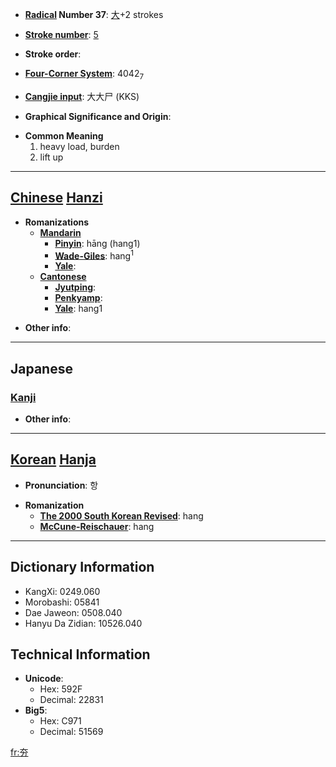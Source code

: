 * '''[[Wiktionary:Chinese radical index| Radical]] Number 37''': [[Wiktionary:Chinese radical index 大|大]]+2 strokes

* '''[[Wiktionary:Chinese total strokes index|Stroke number]]''': [[Wiktionary:Chinese total strokes index 5|5]]

* '''Stroke order''': 

* '''[[Wiktionary:Chinese four corner index|Four-Corner System]]''': 4042<sub>7</sub>

* '''[[Wiktionary:Chinese Cangjie index|Cangjie input]]''': 大大尸 (KKS)

* '''Graphical Significance and Origin''': 

* '''Common Meaning'''
*#heavy load, burden
*# lift up


----

== [[Chinese]] [[Hanzi]] ==

* '''Romanizations'''
** '''[[Mandarin]]'''
*** '''[[Pinyin]]''': hāng (hang1)
*** '''[[Wade-Giles]]''': hang<sup>1</sup>
*** '''[[Yale]]''': 
** '''[[Cantonese]]'''
*** '''[[Jyutping]]''':
*** '''[[Penkyamp]]''': 
*** '''[[Yale]]''': hang1

* '''Other info''': 

----

==Japanese==
===[[Kanji]]===
{{kanji|on readings=[[こう]] (kō)|kun readings=[[かつぐ]] (katsugu), [[になう]] (ninau)}}

* '''Other info''':  

----

== [[Korean]] [[Hanja]] ==

* '''Pronunciation''': 항

* '''Romanization'''
** '''[[The 2000 South Korean Revised Romanization|The 2000 South Korean Revised]]''': hang
** '''[[McCune-Reischauer]]''': hang

----

== Dictionary Information ==

* KangXi: 0249.060
* Morobashi: 05841
* Dae Jaweon: 0508.040
* Hanyu Da Zidian: 10526.040

== Technical Information ==

* '''Unicode''':
** Hex: 592F
** Decimal: 22831
* '''Big5''':
** Hex: C971
** Decimal: 51569

[[fr:夯]]